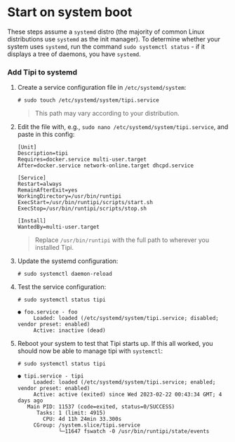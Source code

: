 # Start on system boot

These steps assume a `systemd` distro (the majority of common Linux distributions use `systemd` as the init manager). To determine whether your system uses `systemd`, run the command `sudo systemctl status` - if it displays a tree of daemons, you have `systemd`.

### Add Tipi to systemd

1. Create a service configuration file in `/etc/systemd/system`:
    ```
    # sudo touch /etc/systemd/system/tipi.service
    ```

    > This path may vary according to your distribution.

2. Edit the file with, e.g., `sudo nano /etc/systemd/system/tipi.service`, and paste in this config:
    ```
    [Unit]
    Description=tipi
    Requires=docker.service multi-user.target
    After=docker.service network-online.target dhcpd.service

    [Service]
    Restart=always
    RemainAfterExit=yes
    WorkingDirectory=/usr/bin/runtipi
    ExecStart=/usr/bin/runtipi/scripts/start.sh
    ExecStop=/usr/bin/runtipi/scripts/stop.sh

    [Install]
    WantedBy=multi-user.target
    ```

    > Replace `/usr/bin/runtipi` with the full path to wherever you installed Tipi.

3. Update the systemd configuration:
    ```
    # sudo systemctl daemon-reload
    ```

4. Test the service configuration:
    ```
    # sudo systemctl status tipi

    ● foo.service - foo
         Loaded: loaded (/etc/systemd/system/tipi.service; disabled; vendor preset: enabled)
         Active: inactive (dead)
    ```

5. Reboot your system to test that Tipi starts up. If this all worked, you should now be able to manage tipi with `systemctl`:
    ```
    # sudo systemctl status tipi

    ● tipi.service - tipi
         Loaded: loaded (/etc/systemd/system/tipi.service; enabled; vendor preset: enabled)
         Active: active (exited) since Wed 2023-02-22 00:43:34 GMT; 4 days ago
       Main PID: 11537 (code=exited, status=0/SUCCESS)
          Tasks: 1 (limit: 4915)
            CPU: 4d 11h 24min 33.300s
         CGroup: /system.slice/tipi.service
                 └─11647 fswatch -0 /usr/bin/runtipi/state/events
    ```

